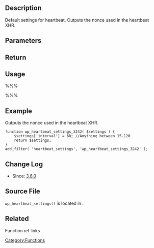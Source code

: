 {{Languages|
{{es|Function Reference/wp heartbeat settings}}
{{en|Function Reference/wp heartbeat settings}}
{{ja|Function Reference/wp heartbeat settings}}
}}
==Description==
Default settings for heartbeat. Outputs the nonce used in the heartbeat XHR.

==Parameters==
{{Parameter|$settings|array|}}

== Return ==
{{Return||array|Settings.}}

== Usage ==
%%% <?php  ?> %%%

==Example==
Outputs the nonce used in the heartbeat XHR.
<pre>
function wp_heartbeat_settings_3242( $settings ) {
    $settings['interval'] = 60; //Anything between 15-120
    return $settings;
}
add_filter( 'heartbeat_settings', 'wp_heartbeat_settings_3242' );
</pre>

==Change Log==
* Since: [[Version 3.6|3.6.0]]

== Source File ==
<!-- Need links to current source code files -->
<tt>wp_heartbeat_settings()</tt> is located in {{Trac|wp-includes/general-template.php}}.

==Related==
Function ref links

[[Category:Functions]]

{{Copyedit}}
{{Stub}}